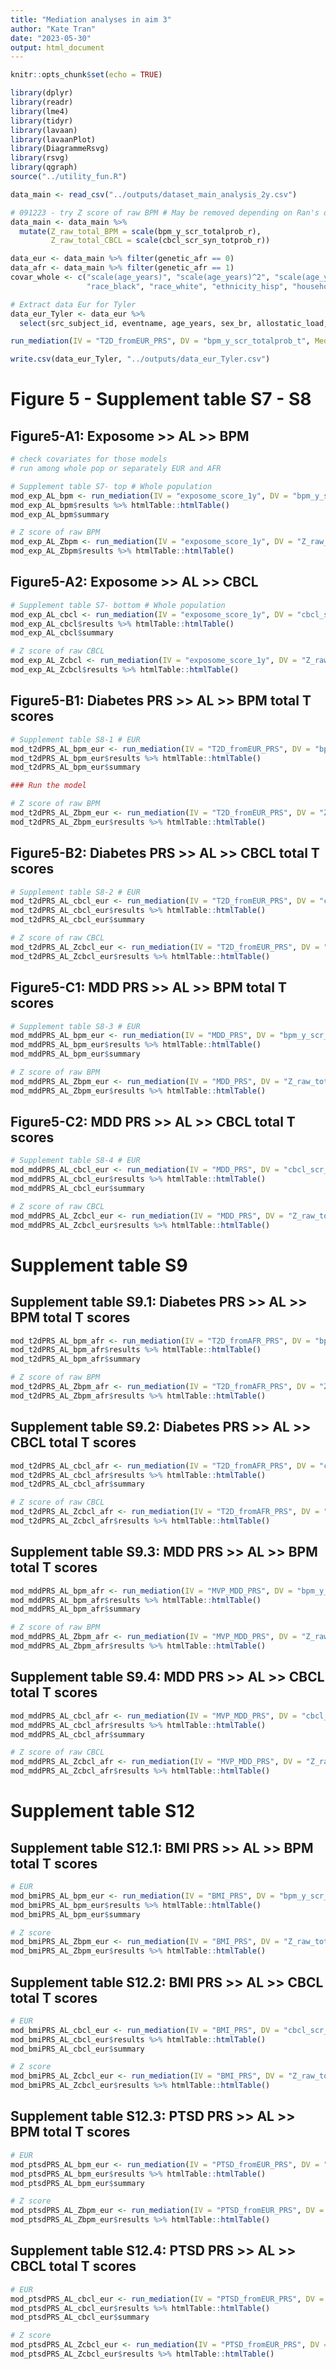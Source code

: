 ```yaml
---
title: "Mediation analyses in aim 3"
author: "Kate Tran"
date: "2023-05-30"
output: html_document
---
```


```r
knitr::opts_chunk$set(echo = TRUE)
```

```r
library(dplyr)
library(readr)
library(lme4)
library(tidyr)
library(lavaan)
library(lavaanPlot)
library(DiagrammeRsvg)
library(rsvg)
library(qgraph)
source("../utility_fun.R")
```

```r
data_main <- read_csv("../outputs/dataset_main_analysis_2y.csv")

# 091223 - try Z score of raw BPM # May be removed depending on Ran's decision what included in the paper
data_main <- data_main %>% 
  mutate(Z_raw_total_BPM = scale(bpm_y_scr_totalprob_r),
         Z_raw_total_CBCL = scale(cbcl_scr_syn_totprob_r))

data_eur <- data_main %>% filter(genetic_afr == 0)
data_afr <- data_main %>% filter(genetic_afr == 1)
covar_whole <- c("scale(age_years)", "scale(age_years)^2", "scale(age_years)^3", "sex_br",
                 "race_black", "race_white", "ethnicity_hisp", "household_income", "parents_avg_edu")
```

```r
# Extract data Eur for Tyler
data_eur_Tyler <- data_eur %>% 
  select(src_subject_id, eventname, age_years, sex_br, allostatic_load, bpm_y_scr_totalprob_t, T2D_fromEUR_PRS)

run_mediation(IV = "T2D_fromEUR_PRS", DV = "bpm_y_scr_totalprob_t", Mediator = "allostatic_load", data = data_eur_Tyler)

write.csv(data_eur_Tyler, "../outputs/data_eur_Tyler.csv")
```

# Figure 5 - Supplement table S7 - S8
## Figure5-A1: Exposome >> AL >> BPM
```r
# check covariates for those models
# run among whole pop or separately EUR and AFR

# Supplement table S7- top # Whole population
mod_exp_AL_bpm <- run_mediation(IV = "exposome_score_1y", DV = "bpm_y_scr_totalprob_t", Mediator = "allostatic_load", data = data_main, covariates = covar_whole)
mod_exp_AL_bpm$results %>% htmlTable::htmlTable()
mod_exp_AL_bpm$summary

# Z score of raw BPM
mod_exp_AL_Zbpm <- run_mediation(IV = "exposome_score_1y", DV = "Z_raw_total_BPM", Mediator = "allostatic_load", data = data_main, covariates = covar_whole)
mod_exp_AL_Zbpm$results %>% htmlTable::htmlTable()
```

## Figure5-A2: Exposome >> AL >> CBCL
```r
# Supplement table S7- bottom # Whole population
mod_exp_AL_cbcl <- run_mediation(IV = "exposome_score_1y", DV = "cbcl_scr_syn_totprob_t", Mediator = "allostatic_load", data = data_main, covariates = covar_whole)
mod_exp_AL_cbcl$results %>% htmlTable::htmlTable()
mod_exp_AL_cbcl$summary

# Z score of raw CBCL
mod_exp_AL_Zcbcl <- run_mediation(IV = "exposome_score_1y", DV = "Z_raw_total_CBCL", Mediator = "allostatic_load", data = data_main, covariates = covar_whole)
mod_exp_AL_Zcbcl$results %>% htmlTable::htmlTable()
```

## Figure5-B1: Diabetes PRS >> AL >> BPM total T scores
```r
# Supplement table S8-1 # EUR
mod_t2dPRS_AL_bpm_eur <- run_mediation(IV = "T2D_fromEUR_PRS", DV = "bpm_y_scr_totalprob_t", Mediator = "allostatic_load", data = data_eur)
mod_t2dPRS_AL_bpm_eur$results %>% htmlTable::htmlTable()
mod_t2dPRS_AL_bpm_eur$summary

### Run the model 

# Z score of raw BPM
mod_t2dPRS_AL_Zbpm_eur <- run_mediation(IV = "T2D_fromEUR_PRS", DV = "Z_raw_total_BPM", Mediator = "allostatic_load", data = data_eur)
mod_t2dPRS_AL_Zbpm_eur$results %>% htmlTable::htmlTable()
```

## Figure5-B2: Diabetes PRS >> AL >> CBCL total T scores
```r
# Supplement table S8-2 # EUR
mod_t2dPRS_AL_cbcl_eur <- run_mediation(IV = "T2D_fromEUR_PRS", DV = "cbcl_scr_syn_totprob_t", Mediator = "allostatic_load", data = data_eur)
mod_t2dPRS_AL_cbcl_eur$results %>% htmlTable::htmlTable()
mod_t2dPRS_AL_cbcl_eur$summary

# Z score of raw CBCL
mod_t2dPRS_AL_Zcbcl_eur <- run_mediation(IV = "T2D_fromEUR_PRS", DV = "Z_raw_total_CBCL", Mediator = "allostatic_load", data = data_eur)
mod_t2dPRS_AL_Zcbcl_eur$results %>% htmlTable::htmlTable()
```

## Figure5-C1: MDD PRS >> AL >> BPM total T scores
```r
# Supplement table S8-3 # EUR
mod_mddPRS_AL_bpm_eur <- run_mediation(IV = "MDD_PRS", DV = "bpm_y_scr_totalprob_t", Mediator = "allostatic_load", data = data_eur)
mod_mddPRS_AL_bpm_eur$results %>% htmlTable::htmlTable()
mod_mddPRS_AL_bpm_eur$summary

# Z score of raw BPM
mod_mddPRS_AL_Zbpm_eur <- run_mediation(IV = "MDD_PRS", DV = "Z_raw_total_BPM", Mediator = "allostatic_load", data = data_eur)
mod_mddPRS_AL_Zbpm_eur$results %>% htmlTable::htmlTable()
```

## Figure5-C2: MDD PRS >> AL >> CBCL total T scores
```r
# Supplement table S8-4 # EUR
mod_mddPRS_AL_cbcl_eur <- run_mediation(IV = "MDD_PRS", DV = "cbcl_scr_syn_totprob_t", Mediator = "allostatic_load", data = data_eur)
mod_mddPRS_AL_cbcl_eur$results %>% htmlTable::htmlTable()
mod_mddPRS_AL_cbcl_eur$summary

# Z score of raw CBCL
mod_mddPRS_AL_Zcbcl_eur <- run_mediation(IV = "MDD_PRS", DV = "Z_raw_total_CBCL", Mediator = "allostatic_load", data = data_eur)
mod_mddPRS_AL_Zcbcl_eur$results %>% htmlTable::htmlTable()
```

# Supplement table S9
## Supplement table S9.1: Diabetes PRS >> AL >> BPM total T scores
```r
mod_t2dPRS_AL_bpm_afr <- run_mediation(IV = "T2D_fromAFR_PRS", DV = "bpm_y_scr_totalprob_t", Mediator = "allostatic_load", data = data_afr)
mod_t2dPRS_AL_bpm_afr$results %>% htmlTable::htmlTable()
mod_t2dPRS_AL_bpm_afr$summary

# Z score of raw BPM
mod_t2dPRS_AL_Zbpm_afr <- run_mediation(IV = "T2D_fromAFR_PRS", DV = "Z_raw_total_BPM", Mediator = "allostatic_load", data = data_afr)
mod_t2dPRS_AL_Zbpm_afr$results %>% htmlTable::htmlTable()
```

## Supplement table S9.2: Diabetes PRS >> AL >> CBCL total T scores
```r
mod_t2dPRS_AL_cbcl_afr <- run_mediation(IV = "T2D_fromAFR_PRS", DV = "cbcl_scr_syn_totprob_t", Mediator = "allostatic_load", data = data_afr)
mod_t2dPRS_AL_cbcl_afr$results %>% htmlTable::htmlTable()
mod_t2dPRS_AL_cbcl_afr$summary

# Z score of raw CBCL
mod_t2dPRS_AL_Zcbcl_afr <- run_mediation(IV = "T2D_fromAFR_PRS", DV = "Z_raw_total_CBCL", Mediator = "allostatic_load", data = data_afr)
mod_t2dPRS_AL_Zcbcl_afr$results %>% htmlTable::htmlTable()
```

## Supplement table S9.3: MDD PRS >> AL >> BPM total T scores
```r
mod_mddPRS_AL_bpm_afr <- run_mediation(IV = "MVP_MDD_PRS", DV = "bpm_y_scr_totalprob_t", Mediator = "allostatic_load", data = data_afr)
mod_mddPRS_AL_bpm_afr$results %>% htmlTable::htmlTable()
mod_mddPRS_AL_bpm_afr$summary

# Z score of raw BPM
mod_mddPRS_AL_Zbpm_afr <- run_mediation(IV = "MVP_MDD_PRS", DV = "Z_raw_total_BPM", Mediator = "allostatic_load", data = data_afr)
mod_mddPRS_AL_Zbpm_afr$results %>% htmlTable::htmlTable()
```

## Supplement table S9.4: MDD PRS >> AL >> CBCL total T scores
```r
mod_mddPRS_AL_cbcl_afr <- run_mediation(IV = "MVP_MDD_PRS", DV = "cbcl_scr_syn_totprob_t", Mediator = "allostatic_load", data = data_afr)
mod_mddPRS_AL_cbcl_afr$results %>% htmlTable::htmlTable()
mod_mddPRS_AL_cbcl_afr$summary

# Z score of raw CBCL
mod_mddPRS_AL_Zcbcl_afr <- run_mediation(IV = "MVP_MDD_PRS", DV = "Z_raw_total_CBCL", Mediator = "allostatic_load", data = data_afr)
mod_mddPRS_AL_Zcbcl_afr$results %>% htmlTable::htmlTable()
```

# Supplement table S12
## Supplement table S12.1: BMI PRS >> AL >> BPM total T scores
```r
# EUR
mod_bmiPRS_AL_bpm_eur <- run_mediation(IV = "BMI_PRS", DV = "bpm_y_scr_totalprob_t", Mediator = "allostatic_load", data = data_eur)
mod_bmiPRS_AL_bpm_eur$results %>% htmlTable::htmlTable()
mod_bmiPRS_AL_bpm_eur$summary

# Z score
mod_bmiPRS_AL_Zbpm_eur <- run_mediation(IV = "BMI_PRS", DV = "Z_raw_total_BPM", Mediator = "allostatic_load", data = data_eur)
mod_bmiPRS_AL_Zbpm_eur$results %>% htmlTable::htmlTable()
```

## Supplement table S12.2: BMI PRS >> AL >> CBCL total T scores
```r
# EUR
mod_bmiPRS_AL_cbcl_eur <- run_mediation(IV = "BMI_PRS", DV = "cbcl_scr_syn_totprob_t", Mediator = "allostatic_load", data = data_eur)
mod_bmiPRS_AL_cbcl_eur$results %>% htmlTable::htmlTable()
mod_bmiPRS_AL_cbcl_eur$summary

# Z score
mod_bmiPRS_AL_Zcbcl_eur <- run_mediation(IV = "BMI_PRS", DV = "Z_raw_total_CBCL", Mediator = "allostatic_load", data = data_eur)
mod_bmiPRS_AL_Zcbcl_eur$results %>% htmlTable::htmlTable()
```

## Supplement table S12.3: PTSD PRS >> AL >> BPM total T scores
```r
# EUR
mod_ptsdPRS_AL_bpm_eur <- run_mediation(IV = "PTSD_fromEUR_PRS", DV = "bpm_y_scr_totalprob_t", Mediator = "allostatic_load", data = data_eur)
mod_ptsdPRS_AL_bpm_eur$results %>% htmlTable::htmlTable()
mod_ptsdPRS_AL_bpm_eur$summary

# Z score
mod_ptsdPRS_AL_Zbpm_eur <- run_mediation(IV = "PTSD_fromEUR_PRS", DV = "Z_raw_total_BPM", Mediator = "allostatic_load", data = data_eur)
mod_ptsdPRS_AL_Zbpm_eur$results %>% htmlTable::htmlTable()
```

## Supplement table S12.4: PTSD PRS >> AL >> CBCL total T scores
```r
# EUR
mod_ptsdPRS_AL_cbcl_eur <- run_mediation(IV = "PTSD_fromEUR_PRS", DV = "cbcl_scr_syn_totprob_t", Mediator = "allostatic_load", data = data_eur)
mod_ptsdPRS_AL_cbcl_eur$results %>% htmlTable::htmlTable()
mod_ptsdPRS_AL_cbcl_eur$summary

# Z score
mod_ptsdPRS_AL_Zcbcl_eur <- run_mediation(IV = "PTSD_fromEUR_PRS", DV = "Z_raw_total_CBCL", Mediator = "allostatic_load", data = data_eur)
mod_ptsdPRS_AL_Zcbcl_eur$results %>% htmlTable::htmlTable()
```








